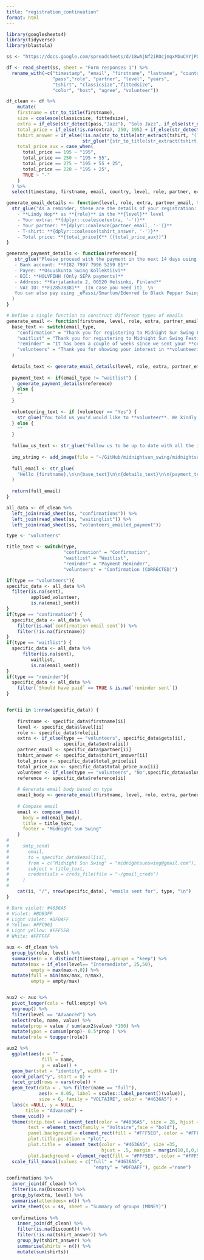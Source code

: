 ```yaml
---
title: "registration_continuation"
format: html
---
```


```r
library(googlesheets4)
library(tidyverse)
library(blastula)

ss <- "https://docs.google.com/spreadsheets/d/18wAjNf2iROcjmqxMbuCYYjPOIsXcY4FxOzKBwyR_ZqU/edit#gid=1969315070"

df <- read_sheet(ss, sheet = "Form responses 1") %>%
  rename_with(~c("timestamp", "email", "firstname", "lastname", "country",
                 "pass","role", "partner", "level", "years",
                 "tshirt", "classicsize","fittedsize", 
                 "color", "host", "agree", "volunteer"))

df_clean <- df %>% 
    mutate(
    firstname = str_to_title(firstname),
    size = coalesce(classicsize, fittedsize),
    extra = if_else(str_detect(pass,"Jazz"), "Solo Jazz", if_else(str_detect(pass, "Blues"), "Blues", NA)),
    total_price = if_else(!is.na(extra), 250, 195) + if_else(str_detect(tshirt, "Yes"), 25, 0),
    tshirt_answer = if_else(!is.na(str_to_title(str_extract(tshirt, "(?<= - ).*(?= -)"))),
                            str_glue("{str_to_title(str_extract(tshirt, '(?<= - ).*(?= -)'))}, {size} size in {color}"), NA),
    total_price_aux = case_when(
      total_price == 195 ~ "195",
      total_price == 250 ~ "195 + 55",
      total_price == 275 ~ "195 + 55 + 25",
      total_price == 220 ~ "195 + 25",
      TRUE ~ "-"
    )
  ) %>%
  select(timestamp, firstname, email, country, level, role, partner, extra, tshirt_answer, total_price, total_price_aux, volunteer)
```

```r
generate_email_details <- function(level, role, extra, partner_email, tshirt_answer, total_price, total_price_aux) {
  str_glue("As a reminder, these are the details of your registration:
    - **Lindy Hop** as **{role}** in the **{level}** level
    - Your extra: **{dplyr::coalesce(extra, '-')}**
    - Your partner: **{dplyr::coalesce(partner_email, '-')}**
    - T-shirt: **{dplyr::coalesce(tshirt_answer, '-')}**
    - Total price: **{total_price}€** ({total_price_aux})")
}

generate_payment_details <- function(reference){
   str_glue("Please proceed with the payment in the next 14 days using the code **{reference}** in the reference message. You can pay by SEPA bank transfer to the following account:
   - Bank account: **FI82 7997 7996 5259 81**
   - Payee: **Osuuskunta Swing Kollektiivi**
   - BIC: **HOLVFIHH (Only SEPA payments)**
   - Address: **Karjalankatu 2, 00520 Helsinki, Finland**
   - VAT ID: **FI28578381** _(In case you need it)_ \n
   You can also pay using _ePassi/Smartum/Edenred to Black Pepper Swing_ (Send us a screenshot in that case, please)."
  )
}

# Define a single function to construct different types of emails
generate_email <- function(firstname, level, role, extra, partner_email, tshirt_answer, total_price, total_price_aux, volunteer, reference, email_type) {
  base_text <- switch(email_type,
    "confirmation" = "Thank you for registering to Midnight Sun Swing Festival. We are happy to **confirm** your spot for it!",
    "waitlist" = "Thank you for registering to Midnight Sun Swing Festival. We are sad to inform you that **you are currently on the waiting list**.",
    "reminder" = "It has been a couple of weeks since we sent your **confirmation to the festival** but we still haven't received your payment (or we haven't seen it in our system). \n\nWe kindly ask you to proceed with the payment as soon as possible. It will help us a lot with the organisation of the event :)\n\nIf you have paid in the last few days, it could be that we still have not registered the payment, but if you have paid already long time ago, **please send us a screenshot of the payment as we might have missed it (and apologies for that!)**",
    "volunteers" = "Thank you for showing your interest in **volunteering** at the Midnight Sun Swing Festival. There was more than 20 people who offered their help and we have now contacted and agreed with a few of you. Thanks! \n\n We will reach to some of you again in case we need more help, but for now we kindly ask you to proceed normally with the payment (if you haven't done so already)"
  )
  
  details_text <- generate_email_details(level, role, extra, partner_email, tshirt_answer, total_price, total_price_aux)
  
  payment_text <- if(email_type != "waitlist") {
    generate_payment_details(reference)
  } else {
    ""
  }
  
  volunteering_text <- if (volunteer == "Yes") {
    str_glue("You told us you'd would like to **volunteer**. We kindly ask you to **hold your payment for now** until we figure out all the details about volunteers. You will receive a separate email regarding that topic in the coming days where we can discuss about the opportunities.\n\n_(Your spot is confirmed nevertheless and the registration is binding regardless of finding or not a volunteering spot for you. You will receive an email with the final payment amount.)")
  } else {
    ""
  }
  
  follow_us_text <- str_glue("Follow us to be up to date with all the information about Midnight Sun Swing Festival in the [Website](https://www.midnightsunswing.fi/) // [Instagram](https://www.instagram.com/midnightsun_swing/) // [Facebook](https://fb.me/e/OjFPPrO4)\n\nSchedule details will be sent closer to the start of the festival but be ready to have classes on Friday afternoon")
  
  img_string <- add_image(file = "~/GitHub/midnightsun_swing/midnightsunswing.jpeg")
  
  full_email <- str_glue(
    "Hello {firstname},\n\n{base_text}\n\n{details_text}\n\n{payment_text}\n\n{volunteering_text}\n\n{follow_us_text}\n\nSee you soon in Helsinki!\n{img_string}"
  )
  
  return(full_email)
}
```

```r
all_data <- df_clean %>% 
  left_join(read_sheet(ss, "confirmations")) %>% 
  left_join(read_sheet(ss, "waitinglist")) %>% 
  left_join(read_sheet(ss, "volunteers_emailed_payment"))

type <- "volunteers"

title_text <- switch(type,
                     "confirmation" = "Confirmation",
                     "waitlist" = "Waitlist",
                     "reminder" = "Payment Reminder",
                     "volunteers" = "Confirmation (CORRECTED)")

if(type == "volunteers"){
specific_data <- all_data %>% 
  filter(is.na(sent), 
         applied_volunteer, 
         is.na(email_sent))
} 
if(type == "confirmation") {
  specific_data <- all_data %>% 
    filter(is.na(`confirmation email sent`)) %>% 
    filter(!is.na(firstname))
}
if(type == "waitlist") {
  specific_data <- all_data %>% 
      filter(is.na(sent), 
         waitlist, 
         is.na(email_sent))
}
if(type == "reminder"){
  specific_data <- all_data %>% 
    filter(`Should have paid` == TRUE & is.na(`reminder sent`))
} 


for(ii in 1:nrow(specific_data)) {
    
    firstname <- specific_data$firstname[ii]
    level <- specific_data$level[ii]
    role <- specific_data$role[ii]
    extra <- if_else(type == "volunteers", specific_data$gets[ii],
                     specific_data$extra[ii])
    partner_email <- specific_data$partner[ii]
    tshirt_answer <- specific_data$tshirt_answer[ii]
    total_price <- specific_data$total_price[ii]
    total_price_aux <- specific_data$total_price_aux[ii]
    volunteer <- if_else(type == "volunteers", "No",specific_data$volunteer[ii])
    reference <- specific_data$reference[ii]
    
    # Generate email body based on type
    email_body <- generate_email(firstname, level, role, extra, partner_email, tshirt_answer, total_price, total_price_aux, volunteer, reference, type)
    
    # Compose email
    email <- compose_email(
      body = md(email_body),
      title = title_text,
      footer = "Midnight Sun Swing"
    )
# 
#     smtp_send(
#       email,
#       to = specific_data$email[ii],
#       from = c("Midnight Sun Swing" = "midnightsunswing@gmail.com"),
#       subject = title_text,
#       credentials = creds_file(file = "~/gmail_creds")
#     )
#     
    cat(ii, "/", nrow(specific_data), "emails sent for", type, "\n")
}
```


```r

# Dark violet: #4636A5
# Violet: #BDB3FF
# Light violet: #DFDAFF
# Yellow: #FFC961
# Light yellow: #FFF5EB
# White: #FFFFFF

aux <- df_clean %>% 
  group_by(role, level) %>% 
  summarise(n = n_distinct(timestamp),.groups = "keep") %>% 
  mutate(max = if_else(level== "Intermediate", 25,50),
         empty = max(max-n,0)) %>% 
  mutate(full = min(max/max, n/max),
         empty = empty/max)


aux2 <- aux %>%
  pivot_longer(cols = full:empty) %>% 
  ungroup() %>% 
  filter(level == "Advanced") %>% 
  select(role, name, value) %>% 
  mutate(prop = value / sum(aux2$value) *100) %>% 
  mutate(ypos = cumsum(prop)- 0.5*prop ) %>% 
  mutate(role = toupper(role))

aux2 %>%
  ggplot(aes(x = "" ,
             fill = name,
             y = value)) +
  geom_bar(stat = "identity", width = 1)+
  coord_polar("y", start = 0) +
  facet_grid(rows = vars(role)) +
  geom_text(data = . %>% filter(name == "full"),
            aes(x = 0.05, label = scales::label_percent()(value)), 
            size = 6, family = "VOLTAIRE", color = "#4636A5") +
  labs(x =NULL, y = NULL, 
       title = "Advanced") +
  theme_void() +
  theme(strip.text = element_text(color = "#4636A5", size = 28, hjust = 0),
        text = element_text(family = "Voltaire",face = "bold"),
        panel.background = element_rect(fill = "#FFF5EB", color = "#FFF5EB"),
        plot.title.position = "plot",
        plot.title =  element_text(color = "#4636A5", size =35,
                                   hjust = .5, margin = margin(10,0,0,0)),
        plot.background = element_rect(fill = "#FFF5EB", color = "#FFF5EB")) +
  scale_fill_manual(values = c("full" = "#4636A5",
                                "empty" = "#DFDAFF"), guide ="none")
```

```r
confirmations %>% 
  inner_join(df_clean) %>% 
  filter(is.na(Discount)) %>% 
  group_by(extra, level) %>% 
  summarise(attendees= n()) %>% 
  write_sheet(ss = ss, sheet = "Summary of groups (MONEY)")
  
  confirmations %>% 
    inner_join(df_clean) %>% 
    filter(is.na(Discount)) %>% 
    filter(!is.na(tshirt_answer)) %>% 
    group_by(tshirt_answer) %>% 
    summarise(shirts = n()) %>% 
    mutate(sum(shirts))
  
```

